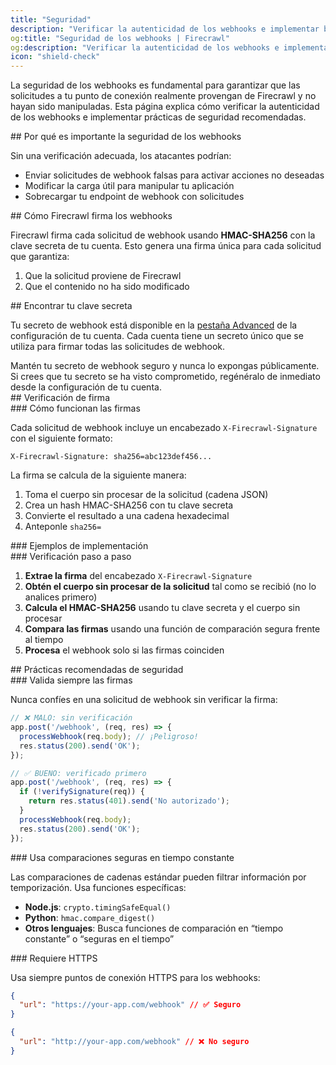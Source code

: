 ```yaml
---
title: "Seguridad"
description: "Verificar la autenticidad de los webhooks e implementar buenas prácticas de seguridad"
og:title: "Seguridad de los webhooks | Firecrawl"
og:description: "Verificar la autenticidad de los webhooks e implementar buenas prácticas de seguridad"
icon: "shield-check"
---
```



La seguridad de los webhooks es fundamental para garantizar que las solicitudes a tu punto de conexión realmente provengan de Firecrawl y no hayan sido manipuladas. Esta página explica cómo verificar la autenticidad de los webhooks e implementar prácticas de seguridad recomendadas.


<div id="why-webhook-security-matters">
  ## Por qué es importante la seguridad de los webhooks
</div>

Sin una verificación adecuada, los atacantes podrían:

- Enviar solicitudes de webhook falsas para activar acciones no deseadas
- Modificar la carga útil para manipular tu aplicación
- Sobrecargar tu endpoint de webhook con solicitudes

<div id="how-firecrawl-signs-webhooks">
  ## Cómo Firecrawl firma los webhooks
</div>

Firecrawl firma cada solicitud de webhook usando **HMAC-SHA256** con la clave secreta de tu cuenta. Esto genera una firma única para cada solicitud que garantiza:

1. Que la solicitud proviene de Firecrawl
2. Que el contenido no ha sido modificado

<div id="finding-your-secret-key">
  ## Encontrar tu clave secreta
</div>

Tu secreto de webhook está disponible en la [pestaña Advanced](https://www.firecrawl.dev/app/settings?tab=advanced) de la configuración de tu cuenta. Cada cuenta tiene un secreto único que se utiliza para firmar todas las solicitudes de webhook.

<Warning>
  Mantén tu secreto de webhook seguro y nunca lo expongas públicamente. Si crees
  que tu secreto se ha visto comprometido, regénéralo de inmediato desde la
  configuración de tu cuenta.
</Warning>

<div id="signature-verification">
  ## Verificación de firma
</div>

<div id="how-signatures-work">
  ### Cómo funcionan las firmas
</div>

Cada solicitud de webhook incluye un encabezado `X-Firecrawl-Signature` con el siguiente formato:

```
X-Firecrawl-Signature: sha256=abc123def456...
```

La firma se calcula de la siguiente manera:

1. Toma el cuerpo sin procesar de la solicitud (cadena JSON)
2. Crea un hash HMAC-SHA256 con tu clave secreta
3. Convierte el resultado a una cadena hexadecimal
4. Anteponle `sha256=`


<div id="implementation-examples">
  ### Ejemplos de implementación
</div>

<CodeGroup>

<WebhookSignatureJS />

<WebhookSignaturePython />

</CodeGroup>

<div id="step-by-step-verification">
  ### Verificación paso a paso
</div>

1. **Extrae la firma** del encabezado `X-Firecrawl-Signature`
2. **Obtén el cuerpo sin procesar de la solicitud** tal como se recibió (no lo analices primero)
3. **Calcula el HMAC-SHA256** usando tu clave secreta y el cuerpo sin procesar
4. **Compara las firmas** usando una función de comparación segura frente al tiempo
5. **Procesa** el webhook solo si las firmas coinciden

<div id="security-best-practices">
  ## Prácticas recomendadas de seguridad
</div>

<div id="always-validate-signatures">
  ### Valida siempre las firmas
</div>

Nunca confíes en una solicitud de webhook sin verificar la firma:

```javascript
// ❌ MALO: sin verificación
app.post('/webhook', (req, res) => {
  processWebhook(req.body); // ¡Peligroso!
  res.status(200).send('OK');
});

// ✅ BUENO: verificado primero
app.post('/webhook', (req, res) => {
  if (!verifySignature(req)) {
    return res.status(401).send('No autorizado');
  }
  processWebhook(req.body);
  res.status(200).send('OK');
});
```


<div id="use-timing-safe-comparisons">
  ### Usa comparaciones seguras en tiempo constante
</div>

Las comparaciones de cadenas estándar pueden filtrar información por temporización. Usa funciones específicas:

- **Node.js**: `crypto.timingSafeEqual()`
- **Python**: `hmac.compare_digest()`
- **Otros lenguajes**: Busca funciones de comparación en “tiempo constante” o “seguras en el tiempo”

<div id="require-https">
  ### Requiere HTTPS
</div>

Usa siempre puntos de conexión HTTPS para los webhooks:

```json
{
  "url": "https://your-app.com/webhook" // ✅ Seguro
}
```

```json
{
  "url": "http://your-app.com/webhook" // ❌ No seguro
}
```
